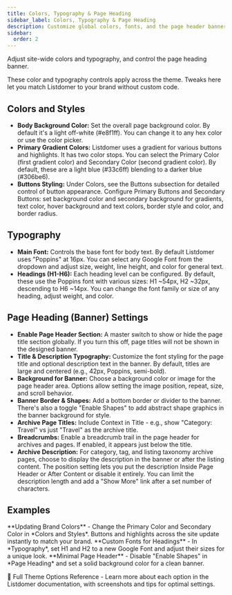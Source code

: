 ```yaml
---
title: Colors, Typography & Page Heading
sidebar_label: Colors, Typography & Page Heading
description: Customize global colors, fonts, and the page header banner in Listdomer.
sidebar:
  order: 2
---
```


Adjust site-wide colors and typography, and control the page heading banner.

<Aside type="note">These color and typography controls apply across the theme. Tweaks here let you match Listdomer to your brand without custom code.</Aside>

## Colors and Styles

- **Body Background Color:** Set the overall page background color. By default it's a light off-white (#e8f1ff). You can change it to any hex color or use the color picker.
- **Primary Gradient Colors:** Listdomer uses a gradient for various buttons and highlights. It has two color stops. You can select the Primary Color (first gradient color) and Secondary Color (second gradient color). By default, these are a light blue (#33c6ff) blending to a darker blue (#306be6).
- **Buttons Styling:** Under Colors, see the Buttons subsection for detailed control of button appearance. Configure Primary Buttons and Secondary Buttons: set background color and secondary background for gradients, text color, hover background and text colors, border style and color, and border radius.

## Typography

- **Main Font:** Controls the base font for body text. By default Listdomer uses "Poppins" at 16px. You can select any Google Font from the dropdown and adjust size, weight, line height, and color for general text.
- **Headings (H1-H6):** Each heading level can be configured. By default, these use the Poppins font with various sizes: H1 ~54px, H2 ~32px, descending to H6 ~14px. You can change the font family or size of any heading, adjust weight, and color.

## Page Heading (Banner) Settings

- **Enable Page Header Section:** A master switch to show or hide the page title section globally. If you turn this off, page titles will not be shown in the designed banner.
- **Title & Description Typography:** Customize the font styling for the page title and optional description text in the banner. By default, titles are large and centered (e.g., 42px, Poppins, semi-bold).
- **Background for Banner:** Choose a background color or image for the page header area. Options allow setting the image position, repeat, size, and scroll behavior.
- **Banner Border & Shapes:** Add a bottom border or divider to the banner. There's also a toggle "Enable Shapes" <Badge text="Tip" /> to add abstract shape graphics in the banner background for style.
- **Archive Page Titles:** Include Context in Title - e.g., show "Category: Travel" vs just "Travel" as the archive title.
- **Breadcrumbs:** Enable a breadcrumb trail in the page header for archives and pages. If enabled, it appears just below the title.
- **Archive Description:** For category, tag, and listing taxonomy archive pages, choose to display the description in the banner or after the listing content. The position setting lets you put the description Inside Page Header or After Content or disable it entirely. You can limit the description length and add a "Show More" link after a set number of characters.

## Examples

<CardGrid>
  <Card>**Updating Brand Colors** - Change the Primary Color and Secondary Color in *Colors and Styles*. Buttons and highlights across the site update instantly to match your brand.</Card>
  <Card>**Custom Fonts for Headings** - In *Typography*, set H1 and H2 to a new Google Font and adjust their sizes for a unique look.</Card>
  <Card>**Minimal Page Header** - Disable "Enable Shapes" <Badge text="Tip" /> in *Page Heading* and set a solid background color for a clean banner.</Card>
</CardGrid>

<LinkCard href="https://demo.webilia.com/listdomer/documentation/#theme-options">📘 Full Theme Options Reference - Learn more about each option in the Listdomer documentation, with screenshots and tips for optimal settings.</LinkCard>

